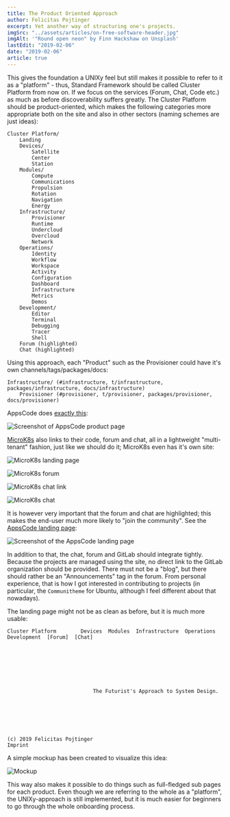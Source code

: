 ```yaml
---
title: The Product Oriented Approach
author: Felicitas Pojtinger
excerpt: Yet another way of structuring one's projects.
imgSrc: "../assets/articles/on-free-software-header.jpg"
imgAlt: '"Round open neon" by Finn Hackshaw on Unsplash'
lastEdit: "2019-02-06"
date: "2019-02-06"
article: true
---
```


This gives the foundation a UNIXy feel but still makes it possible to refer to it as a "platform" - thus, Standard Framework should be called Cluster Platform from now on. If we focus on the services (Forum, Chat, Code etc.) as much as before discoverability suffers greatly. The Cluster Platform should be product-oriented, which makes the following categories more appropriate both on the site and also in other sectors (naming schemes are just ideas):

```plaintext
Cluster Platform/
    Landing
    Devices/
        Satellite
        Center
        Station
    Modules/
        Compute
        Communications
        Propulsion
        Rotation
        Navigation
        Energy
    Infrastructure/
        Provisioner
        Runtime
        Undercloud
        Overcloud
        Network
    Operations/
        Identity
        Workflow
        Workspace
        Activity
        Configuration
        Dashboard
        Infrastructure
        Metrics
        Demos
    Development/
        Editor
        Terminal
        Debugging
        Tracer
        Shell
    Forum (highlighted)
    Chat (highlighted)
```

Using this approach, each "Product" such as the Provisioner could have it's own channels/tags/packages/docs:

```plaintext
Infrastructure/ (#infrastructure, t/infrastructure, packages/infrastructure, docs/infrastructure)
    Provisioner (#provisioner, t/provisioner, packages/provisioner, docs/provisioner)
```

AppsCode does [exactly this](https://appscode.com/products/searchlight/):

![Screenshot of AppsCode product page](../assets/articles/appscode-searchlight.jpg)

[MicroK8s](https://microk8s.io/) also links to their code, forum and chat, all in a lightweight "multi-tenant" fashion, just like we should do it; MicroK8s even has it's own site:

![MicroK8s landing page](../assets/articles/microk8s-landing.jpg)

![MicroK8s forum](../assets/articles/microk8s-forum.jpg)

![MicroK8s chat link](../assets/articles/microk8s-chat-link.jpg)

![MicroK8s chat](../assets/articles/microk8s-chat.jpg)

It is however very important that the forum and chat are highlighted; this makes the end-user much more likely to "join the community". See the [AppsCode landing page](https://appscode.com/):

![Screenshot of the AppsCode landing page](../assets/articles/appscode-landing.jpg)

In addition to that, the chat, forum and GitLab should integrate tightly. Because the projects are managed using the site, no direct link to the GitLab organization should be provided. There must not be a "blog", but there should rather be an "Announcements" tag in the forum. From personal experience, that is how I got interested in contributing to projects (in particular, the `Communitheme` for Ubuntu, although I feel different about that nowadays).

The landing page might not be as clean as before, but it is much more usable:

```plaintext
Cluster Platform        Devices  Modules  Infrastructure  Operations  Development  [Forum]  [Chat]








                            The Futurist's Approach to System Design.







(c) 2019 Felicitas Pojtinger                                                                    Imprint
```

A simple mockup has been created to visualize this idea:

![Mockup](../assets/articles/alphahorizon-landing.jpg)

This way also makes it possible to do things such as full-fledged sub pages for each product. Even though we are referring to the whole as a "platform", the UNIXy-approach is still implemented, but it is much easier for beginners to go through the whole onboarding process.
